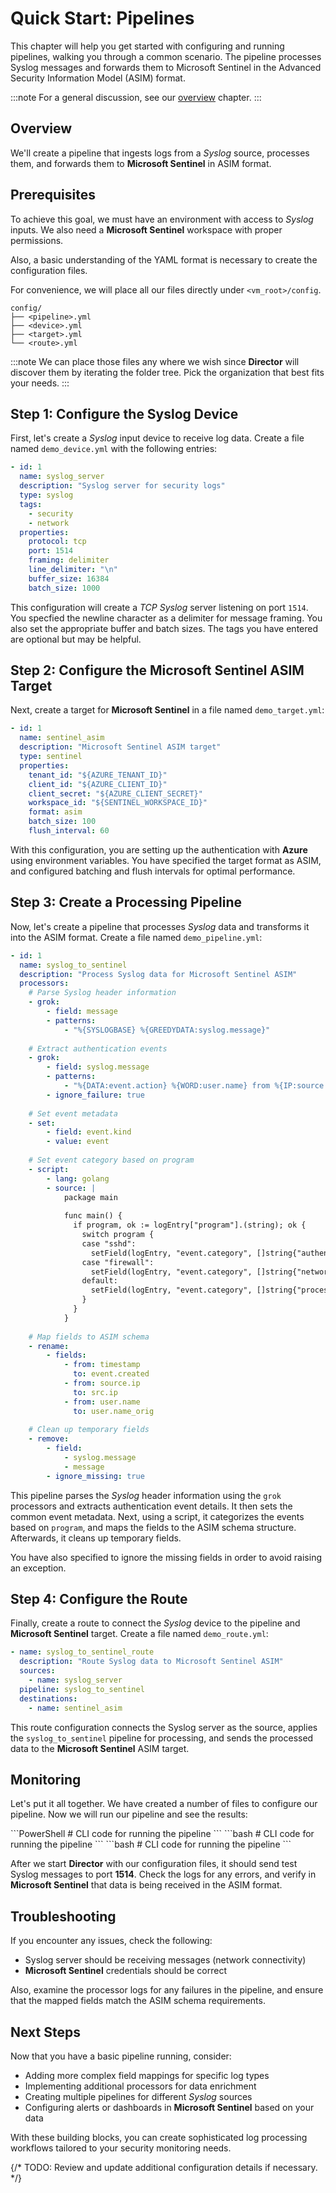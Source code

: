 # Quick Start: Pipelines

This chapter will help you get started with configuring and running pipelines, walking you through a common scenario. The pipeline processes Syslog messages and forwards them to Microsoft Sentinel in the Advanced Security Information Model (ASIM) format.

:::note
For a general discussion, see our [overview](/docs/configuration/pipelines/index.mdx) chapter.
:::

## Overview

We'll create a pipeline that ingests logs from a _Syslog_ source, processes them, and forwards them to **Microsoft Sentinel** in ASIM format.

## Prerequisites

To achieve this goal, we must have an environment with access to _Syslog_ inputs. We also need a **Microsoft Sentinel** workspace with proper permissions.

Also, a basic understanding of the YAML format is necessary to create the configuration files.

For convenience, we will place all our files directly under `<vm_root>/config`.

```
config/
├── <pipeline>.yml
├── <device>.yml
├── <target>.yml
└── <route>.yml
```

:::note
We can place those files any where we wish since **Director** will discover them by iterating the folder tree. Pick the organization that best fits your needs.
:::

## Step 1: Configure the Syslog Device

First, let's create a _Syslog_ input device to receive log data. Create a file named `demo_device.yml` with the following entries:

```yml
- id: 1
  name: syslog_server
  description: "Syslog server for security logs"
  type: syslog
  tags:
    - security
    - network
  properties:
    protocol: tcp
    port: 1514
    framing: delimiter
    line_delimiter: "\n"
    buffer_size: 16384
    batch_size: 1000
```

This configuration will create a _TCP Syslog_ server listening on port `1514`. You specfied the newline character as a delimiter for message framing. You also set the appropriate buffer and batch sizes. The tags you have entered are optional but may be helpful.

## Step 2: Configure the Microsoft Sentinel ASIM Target

Next, create a target for **Microsoft Sentinel** in a file named `demo_target.yml`:

```yml
- id: 1
  name: sentinel_asim
  description: "Microsoft Sentinel ASIM target"
  type: sentinel
  properties:
    tenant_id: "${AZURE_TENANT_ID}"
    client_id: "${AZURE_CLIENT_ID}"
    client_secret: "${AZURE_CLIENT_SECRET}"
    workspace_id: "${SENTINEL_WORKSPACE_ID}"
    format: asim
    batch_size: 100
    flush_interval: 60
```

With this configuration, you are setting up the authentication with **Azure** using environment variables. You have specified the target format as ASIM, and configured batching and flush intervals for optimal performance.

## Step 3: Create a Processing Pipeline

Now, let's create a pipeline that processes _Syslog_ data and transforms it into the ASIM format. Create a file named `demo_pipeline.yml`:

```yml
- id: 1
  name: syslog_to_sentinel
  description: "Process Syslog data for Microsoft Sentinel ASIM"
  processors:
    # Parse Syslog header information
    - grok:
        - field: message
        - patterns:
            - "%{SYSLOGBASE} %{GREEDYDATA:syslog.message}"
    
    # Extract authentication events
    - grok:
        - field: syslog.message
        - patterns:
            - "%{DATA:event.action} %{WORD:user.name} from %{IP:source.ip}"
        - ignore_failure: true
    
    # Set event metadata
    - set:
        - field: event.kind
        - value: event
    
    # Set event category based on program
    - script:
        - lang: golang
        - source: |
            package main
            
            func main() {
              if program, ok := logEntry["program"].(string); ok {
                switch program {
                case "sshd":
                  setField(logEntry, "event.category", []string{"authentication"})
                case "firewall":
                  setField(logEntry, "event.category", []string{"network"})
                default:
                  setField(logEntry, "event.category", []string{"process"})
                }
              }
            }
    
    # Map fields to ASIM schema
    - rename:
        - fields:
            - from: timestamp
              to: event.created
            - from: source.ip
              to: src.ip
            - from: user.name
              to: user.name_orig
    
    # Clean up temporary fields
    - remove:
        - field:
            - syslog.message
            - message
        - ignore_missing: true
```

This pipeline parses the _Syslog_ header information using the `grok` processors and extracts authentication event details. It then sets the common event metadata. Next, using a script, it categorizes the events based on `program`, and maps the fields to the ASIM schema structure. Afterwards, it cleans up temporary fields.

You have also specified to ignore the missing fields in order to avoid raising an exception.

## Step 4: Configure the Route

Finally, create a route to connect the _Syslog_ device to the pipeline and **Microsoft Sentinel** target. Create a file named `demo_route.yml`:

```yml
- name: syslog_to_sentinel_route
  description: "Route Syslog data to Microsoft Sentinel ASIM"
  sources:
    - name: syslog_server
  pipeline: syslog_to_sentinel
  destinations:
    - name: sentinel_asim
```

This route configuration connects the Syslog server as the source, applies the `syslog_to_sentinel` pipeline for processing, and sends the processed data to the **Microsoft Sentinel** ASIM target.

## Monitoring

Let's put it all together. We have created a number of files to configure our pipeline. Now we will run our pipeline and see the results:

<Tabs groupId="os-options">
  <TabItem value="windows" label="Windows">
    ```PowerShell
    # CLI code for running the pipeline
    ```
  </TabItem>
  <TabItem value="linux" label="Linux">
    ```bash
    # CLI code for running the pipeline
    ```
  </TabItem>
  <TabItem value="macos" label="macOS">
    ```bash
    # CLI code for running the pipeline
    ```
  </TabItem>
</Tabs>

After we start **Director** with our configuration files, it should send test Syslog messages to port **1514**. Check the logs for any errors, and verify in **Microsoft Sentinel** that data is being received in the ASIM format.

## Troubleshooting

If you encounter any issues, check the following:

* Syslog server should be receiving messages (network connectivity)
* **Microsoft Sentinel** credentials should be correct

Also, examine the processor logs for any failures in the pipeline, and ensure that the mapped fields match the ASIM schema requirements.

## Next Steps

Now that you have a basic pipeline running, consider:

- Adding more complex field mappings for specific log types
- Implementing additional processors for data enrichment
- Creating multiple pipelines for different _Syslog_ sources
- Configuring alerts or dashboards in **Microsoft Sentinel** based on your data

With these building blocks, you can create sophisticated log processing workflows tailored to your security monitoring needs.

{/* TODO: Review and update additional configuration details if necessary. */}
